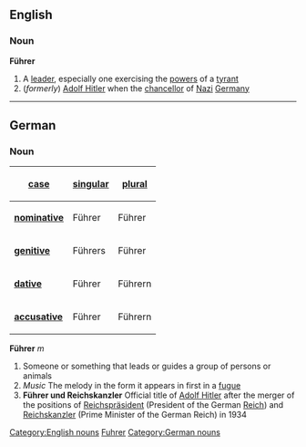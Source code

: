 {{wikipedia}}
==English==
===Noun===
'''Führer'''
#A [[leader]], especially one exercising the [[power]]s of a [[tyrant]]
#(''formerly'') [[w:Adolf Hitler|Adolf Hitler]] when the [[chancellor]] of [[Nazi]] [[Germany]]

[[Category:English nouns]]
[[Category:English words spelled with diacritics or ligatures|Fuhrer]]

----

==German==
===Noun===
{| align=right border=1
! [[Glossar:case|case]]
! [[Glossar:singular|singular]]
! [[Glossar:plural|plural]]
|-
|'''[[Glossar:nominative|nominative]]'''
| Führer || Führer
|-
|'''[[Glossar:genitive|genitive]]'''
| Führers || Führer
|-
|'''[[Glossar:dative|dative]]'''
| Führer || Führern
|-
|'''[[Glossar:accusative|accusative]]'''
| Führer || Führern
|}
'''Führer''' ''m''
# Someone or something that leads or guides a group of persons or animals
# ''Music'' The melody in the form it appears in first in a [[fugue]]
# '''Führer und Reichskanzler''' Official title of [[w:Adolf Hitler|Adolf Hitler]] after the merger of the positions of [[Reichspräsident]] (President of the German [[Reich]]) and [[Reichskanzler]] (Prime Minister of the German Reich) in 1934

[[Category:German nouns]]